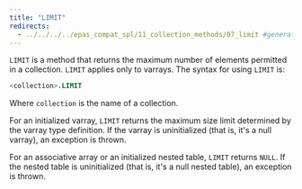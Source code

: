 ```yaml
---
title: "LIMIT"
redirects:
  - ../../../../epas_compat_spl/11_collection_methods/07_limit #generated for docs/epas/reorg-role-use-case-mode
---
```


<div id="limit" class="registered_link"></div>

`LIMIT` is a method that returns the maximum number of elements permitted in a collection. `LIMIT` applies only to varrays. The syntax for using `LIMIT` is:

```sql
<collection>.LIMIT
```

Where `collection` is the name of a collection.

For an initialized varray, `LIMIT` returns the maximum size limit determined by the varray type definition. If the varray is uninitialized (that is, it's a null varray), an exception is thrown.

For an associative array or an initialized nested table, `LIMIT` returns `NULL`. If the nested table is uninitialized (that is, it's a null nested table), an exception is thrown.
